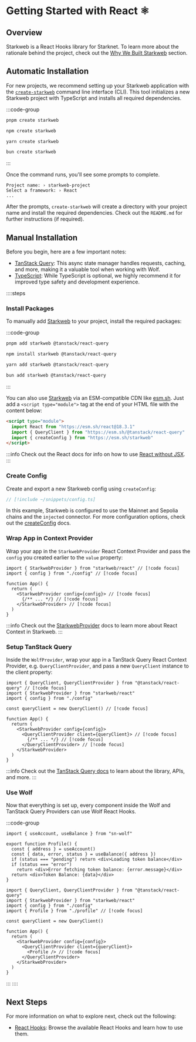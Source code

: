 # Getting Started with React ⚛️

## Overview

Starkweb is a React Hooks library for Starknet. To learn more about the rationale behind the project, check out the [Why We Built Starkweb](/why-starkweb) section.

## Automatic Installation

For new projects, we recommend setting up your Starkweb application with the [`create-starkweb`](/cli) command line interface (CLI). This tool initializes a new Starkweb project with TypeScript and installs all required dependencies.

:::code-group
```bash [pnpm]
pnpm create starkweb
```

```bash [npm]
npm create starkweb
```

```bash [yarn]
yarn create starkweb
```

```bash [bun]
bun create starkweb
```
:::

Once the command runs, you'll see some prompts to complete.

```ansi
Project name: › starkweb-project
Select a framework: › React
...
```

After the prompts, `create-starkweb` will create a directory with your project name and install the required dependencies. Check out the `README.md` for further instructions (if required).

## Manual Installation

Before you begin, here are a few important notes:

- [TanStack Query](https://tanstack.com/query/v5): This async state manager handles requests, caching, and more, making it a valuable tool when working with Wolf.
- [TypeScript](https://www.typescriptlang.org/): While TypeScript is optional, we highly recommend it for improved type safety and development experience.

::::steps
### Install Packages

To manually add [Starkweb](https://www.npmjs.com/package/starkweb) to your project, install the required packages:

:::code-group
```bash [pnpm]
pnpm add starkweb @tanstack/react-query
```

```bash [npm]
npm install starkweb @tanstack/react-query
```

```bash [yarn]
yarn add starkweb @tanstack/react-query
```

```bash [bun]
bun add starkweb @tanstack/react-query
```
:::

You can also use [Starkweb](https://www.npmjs.com/package/starkweb) via an ESM-compatible CDN like [esm.sh](https://esm.sh). Just add a `<script type="module">` tag at the end of your HTML file with the content below:

```html
<script type="module">
  import React from "https://esm.sh/react@18.3.1"
  import { QueryClient } from "https://esm.sh/@tanstack/react-query"
  import { createConfig } from "https://esm.sh/starkweb"
</script>
```

:::info
Check out the React docs for info on how to use [React without JSX](https://react.dev/reference/react/createElement#creating-an-element-without-jsx).
:::

### Create Config

Create and export a new Starkweb config using `createConfig`:

```ts [config.ts]
// [!include ~/snippets/config.ts]
```

In this example, Starkweb is configured to use the Mainnet and Sepolia chains and the `injected` connector. For more configuration options, check out the [createConfig](/react/api/createConfig) docs.

### Wrap App in Context Provider

Wrap your app in the `StarkwebProvider` React Context Provider and pass the `config` you created earlier to the `value` property:

```tsx [app.tsx]
import { StarkwebProvider } from "starkweb/react" // [!code focus]
import { config } from "./config" // [!code focus]

function App() {
  return (
    <StarkwebProvider config={config}> // [!code focus]
      {/** ... */} // [!code focus]
    </StarkwebProvider> // [!code focus]
  )
}
```

:::info
Check out the [StarkwebProvider](/react/api/StarkwebProvider) docs to learn more about React Context in Starkweb.
:::

### Setup TanStack Query

Inside the `WolfProvider`, wrap your app in a TanStack Query React Context Provider, e.g. `QueryClientProvider`, and pass a new `QueryClient` instance to the client property:

```tsx [app.tsx]
import { QueryClient, QueryClientProvider } from "@tanstack/react-query" // [!code focus]
import { StarkwebProvider } from "starkweb/react"
import { config } from "./config"

const queryClient = new QueryClient() // [!code focus]

function App() {
  return (
    <StarkwebProvider config={config}>
      <QueryClientProvider client={queryClient}> // [!code focus]
        {/** ... */} // [!code focus]
      </QueryClientProvider> // [!code focus]
    </StarkwebProvider>
  )
}
```

:::info
Check out the [TanStack Query docs](https://tanstack.com/query/v5/docs/framework/react/overview) to learn about the library, APIs, and more.
:::

### Use Wolf

Now that everything is set up, every component inside the Wolf and TanStack Query Providers can use Wolf React Hooks.

:::code-group
```tsx [profile.tsx]
import { useAccount, useBalance } from "sn-wolf"

export function Profile() {
  const { address } = useAccount()
  const { data, error, status } = useBalance({ address })
  if (status === "pending") return <div>Loading token balance</div>
  if (status === "error")
    return <div>Error fetching token balance: {error.message}</div>
  return <div>Token Balance: {data}</div>
}
```

```tsx [app.tsx]
import { QueryClient, QueryClientProvider } from "@tanstack/react-query"
import { StarkwebProvider } from "starkweb/react"
import { config } from "./config"
import { Profile } from "./profile" // [!code focus]

const queryClient = new QueryClient()

function App() {
  return (
    <StarkwebProvider config={config}>
      <QueryClientProvider client={queryClient}>
        <Profile /> // [!code focus]
      </QueryClientProvider>
    </StarkwebProvider>
  )
}
```
:::
::::

## Next Steps

For more information on what to explore next, check out the following:

- [React Hooks](/react/hooks): Browse the available React Hooks and learn how to use them.
